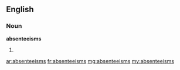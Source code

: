 ==English==

===Noun===
'''absenteeisms'''

# {{plural of|absenteeism}}

[[ar:absenteeisms]]
[[fr:absenteeisms]]
[[mg:absenteeisms]]
[[my:absenteeisms]]